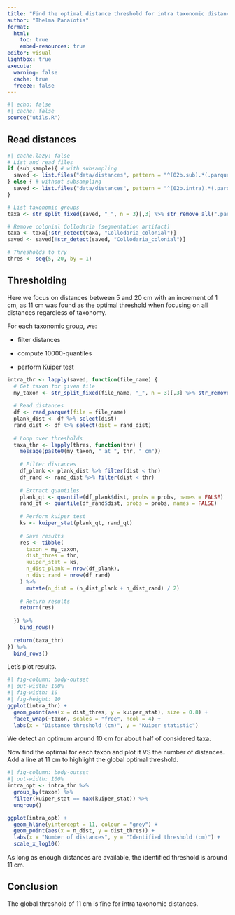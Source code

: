 ```yaml
---
title: "Find the optimal distance threshold for intra taxonomic distances."
author: "Thelma Panaïotis"
format: 
  html:
    toc: true
    embed-resources: true
editor: visual
lightbox: true
execute:
  warning: false
  cache: true
  freeze: false
---
```


```r
#| echo: false
#| cache: false
source("utils.R")
```

## Read distances

```r
#| cache.lazy: false
# List and read files
if (sub_sample){ # with subsampling
  saved <- list.files("data/distances", pattern = "^(02b.sub).*(.parquet)$", full.names = TRUE)
} else { # without subsampling
  saved <- list.files("data/distances", pattern = "^(02b.intra).*(.parquet)$", full.names = TRUE)
}

# List taxonomic groups
taxa <- str_split_fixed(saved, "_", n = 3)[,3] %>% str_remove_all(".parquet")

# Remove colonial Collodaria (segmentation artifact)
taxa <- taxa[!str_detect(taxa, "Collodaria_colonial")]
saved <- saved[!str_detect(saved, "Collodaria_colonial")]

# Thresholds to try
thres <- seq(5, 20, by = 1)
```

## Thresholding

Here we focus on distances between 5 and 20 cm with an increment of 1 cm, as 11 cm was found as the optimal threshold when focusing on all distances regardless of taxonomy.

For each taxonomic group, we:

-   filter distances

-   compute 10000-quantiles

-   perform Kuiper test

```r
intra_thr <- lapply(saved, function(file_name) {
  # Get taxon for given file
  my_taxon <- str_split_fixed(file_name, "_", n = 3)[,3] %>% str_remove_all(".parquet")  
  
  # Read distances
  df <- read_parquet(file = file_name)
  plank_dist <- df %>% select(dist)
  rand_dist <- df %>% select(dist = rand_dist)
  
  # Loop over thresholds
  taxa_thr <- lapply(thres, function(thr) {
    message(paste0(my_taxon, " at ", thr, " cm"))
    
    # Filter distances
    df_plank <- plank_dist %>% filter(dist < thr)
    df_rand <- rand_dist %>% filter(dist < thr)
    
    # Extract quantiles
    plank_qt <- quantile(df_plank$dist, probs = probs, names = FALSE)
    rand_qt <- quantile(df_rand$dist, probs = probs, names = FALSE)
    
    # Perform kuiper test
    ks <- kuiper_stat(plank_qt, rand_qt)
    
    # Save results
    res <- tibble(
      taxon = my_taxon,
      dist_thres = thr,
      kuiper_stat = ks,
      n_dist_plank = nrow(df_plank),
      n_dist_rand = nrow(df_rand)
    ) %>% 
      mutate(n_dist = (n_dist_plank + n_dist_rand) / 2)
    
    # Return results
    return(res)
    
  }) %>% 
    bind_rows()
  
  return(taxa_thr)
}) %>% 
  bind_rows()
```

Let’s plot results.

```r
#| fig-column: body-outset
#| out-width: 100%
#| fig-width: 10
#| fig-height: 10
ggplot(intra_thr) +
  geom_point(aes(x = dist_thres, y = kuiper_stat), size = 0.8) +
  facet_wrap(~taxon, scales = "free", ncol = 4) +
  labs(x = "Distance threshold (cm)", y = "Kuiper statistic")
```

We detect an optimum around 10 cm for about half of considered taxa.

Now find the optimal for each taxon and plot it VS the number of distances. Add a line at 11 cm to highlight the global optimal threshold.

```r
#| fig-column: body-outset
#| out-width: 100%
intra_opt <- intra_thr %>% 
  group_by(taxon) %>% 
  filter(kuiper_stat == max(kuiper_stat)) %>% 
  ungroup()

ggplot(intra_opt) +
  geom_hline(yintercept = 11, colour = "grey") +
  geom_point(aes(x = n_dist, y = dist_thres)) +
  labs(x = "Number of distances", y = "Identified threshold (cm)") +
  scale_x_log10()
```

As long as enough distances are available, the identified threshold is around 11 cm.

::: callout-note
## Conclusion

The global threshold of 11 cm is fine for intra taxonomic distances.
:::
